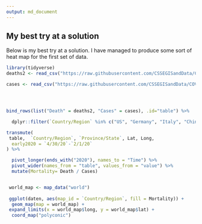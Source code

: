 ```yaml
---
output: md_document
---
```


## My best try at a solution

Below is my best try at a solution. I have managed to produce some sort of heat map for the first set of data. 

```r
library(tidyverse)
deaths2 <- read_csv("https://raw.githubusercontent.com/CSSEGISandData/COVID-19/master/csse_covid_19_data/csse_covid_19_time_series/time_series_covid19_deaths_global.csv")

cases <- read_csv("https://raw.githubusercontent.com/CSSEGISandData/COVID-19/master/csse_covid_19_data/csse_covid_19_time_series/time_series_covid19_confirmed_global.csv")




bind_rows(list("Death" = deaths2, "Cases" = cases), .id="table") %>% 

  dplyr::filter(`Country/Region` %in% c("US", "Germany", "Italy", "China", "Korea, South", "New Zealand", "Senegal")) %>% 

transmute(
 table,  `Country/Region`, `Province/State`, Lat, Long, 
  early2020 = `4/30/20`-`2/1/20`
) %>% 

  pivot_longer(ends_with("2020"), names_to = "Time") %>% 
  pivot_wider(names_from = "table", values_from = "value") %>% 
  mutate(Mortality= Death / Cases)


 world_map <- map_data("world")
 
 ggplot(daten, aes(map_id = `Country/Region`, fill = Mortality)) +
  geom_map(map = world_map) +
 expand_limits(x = world_map$long, y = world_map$lat) +
  coord_map("polyconic")
```
